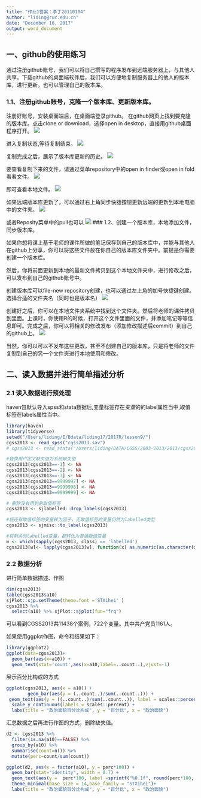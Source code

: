 ```yaml
---
title: "作业1答案：李丁20110104"
author: "liding@ruc.edu.cn"
date: "December 16, 2017"
output: word_document
---
```


## 一、github的使用练习

通过注册github账号，我们可以将自己撰写的程序发布到远端服务器上，与其他人共享。下载github的桌面端软件后，我们可以方便地复制服务器上的他人的版本库，进行更新。也可以管理自己的版本库。

### 1.1、注册github账号，克隆一个版本库、更新版本库。

注册好账号，安装桌面端后，在桌面端登录github。
在github网页上找到要克隆的版本库。点击clone or download，选择open in desktop，直接用github桌面程序打开。
![](clone1.png)

进入复制状态,等待复制结束。
![](clone2.png)

复制完成之后，展示了版本库更新的历史。
![](clone03.png)

要查看复制下来的文件，请通过菜单repository中的open in finder或open in fold看看文件。
![](clone04.png)

即可查看本地文件。
![](clone05.png)

如果远端版本库更新了，可以通过右上角同步快捷按钮更新远端的更新到本地电脑中的文件夹。
![](clone06.png)

或者Reposity菜单中的pull也可以
![](clone07.png)
### 1.2、创建一个版本库，本地添加文件，同步版本库。

如果你想将课上基于老师的课件所做的笔记保存到自己的版本库中，并能与其他人在github上分享，你可以将这些文件放在你自己的版本库文件夹中。前提是你需要创建一个版本库。

然后，你将前面更新到本地的最新文件拷贝到这个本地文件夹中，进行修改之后，可以发布到自己的github账号中。

创建版本库可以file-new repository创建，也可以通过左上角的加号快捷键创建。选择合适的文件夹名（同时也是版本名）
![](clone08.png)

创建好之后，你可以在本地文件夹系统中找到这个文件夹。然后将老师的课件拷贝到里面。上课时，你使用R的时候，打开这个文件里面的文件，并添加笔记等等信息即可。完成之后，你可以将相关的修改发布（添加修改描述后commit）到自己的github上。
![](clone09.png)

当然，你可以可以不发布这些更改，甚至不创建自己的版本库，只是将老师的文件复制到自己的另一个文件夹进行本地使用和修改。

## 二、读入数据并进行简单描述分析

### 2.1 读入数据进行预处理

haven包默认导入spss和stata数据后,变量标签存在*变量*的的label属性当中,取值标签在labels属性当中。

```r
library(haven)
library(tidyverse)
setwd("/Users/liding/E/Bdata/liding17/2017R/lesson9/")
cgss2013 <- read_spss("cgss2013.sav") 
# cgss2013 <- read_stata("/Users/liding/DATA/CGSS/2003-2013/2013/cgss2013_14.dta") # 或者stata数据

#替换用户定义缺失值为系统缺失值
cgss2013[cgss2013==-1] <- NA
cgss2013[cgss2013==-2] <- NA
cgss2013[cgss2013==-3] <- NA
cgss2013[cgss2013==9999997] <- NA
cgss2013[cgss2013==9999998] <- NA
cgss2013[cgss2013==9999999] <- NA

# 删除没有用到的取值标签
cgss2013 <- sjlabelled::drop_labels(cgss2013) 

#将还有取值标签的变量转为因子，无取值标签的变量仍然为labelled类型
cgss2013 <- sjmisc::to_label(cgss2013) 

#将剩余的labelled变量，都转化为普通数值变量
w <- which(sapply(cgss2013, class) == 'labelled')
cgss2013[w]<- lapply(cgss2013[w], function(x) as.numeric(as.character(x)))

```
### 2.2 数据分析

进行简单数据描述、作图
```r
dim(cgss2013)
table(cgss2013$a10)
sjPlot::sjp.setTheme(theme.font ='STXihei' )
cgss2013 %>%
  select(a10) %>% sjPlot::sjplot(fun="frq")
```

可以看到CGSS2013共11438个案例，722个变量。其中共产党员1161人。

如果使用ggplot作图，命令和结果如下：
```r
library(ggplot2)
ggplot(data=cgss2013)+
  geom_bar(aes(x=a10)) +
  geom_text(stat='count',aes(x=a10,label=..count..),vjust=-1)
```

展示百分比构成的方式
```r
ggplot(cgss2013, aes(x = a10)) +  
        geom_bar(aes(y = (..count..)/sum(..count..))) + 
 geom_text(aes(y = ((..count..)/sum(..count..)), label = scales::percent((..count..)/sum(..count..))), stat = "count", vjust = -0.25) +
  scale_y_continuous(labels = scales::percent) +
  labs(title = "政治面貌百分比构成", y = "百分比", x = "政治面貌")

```

汇总数据之后再进行作图的方式，删除缺失值。
```r
d2 <- cgss2013 %>% 
  filter(is.na(a10)==FALSE) %>%
  group_by(a10) %>%
  summarise(count=n()) %>% 
  mutate(perc=count/sum(count))

ggplot(d2, aes(x = factor(a10), y = perc*100)) +
  geom_bar(stat="identity", width = 0.7) +
  geom_text(aes(y =  perc*100, label =sprintf("%0.1f", round(perc*100, digits = 1))), vjust = -0.25)+
  theme_minimal(base_size = 14,base_family = "STXihei")+
  labs(title = "政治面貌百分比构成", y = "百分比", x = "政治面貌")
```

